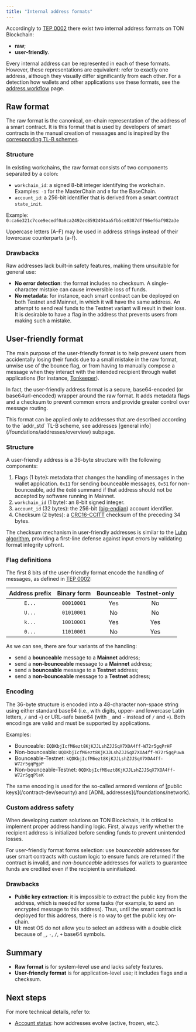 ```yaml
---
title: "Internal address formats"
---
```



Accordingly to [TEP 0002](https://github.com/ton-blockchain/TEPs/blob/master/text/0002-address.md#smart-contract-addresses)
there exist two internal address formats on TON Blockchain:

- **raw**;
- **user-friendly**.

Every internal address can be represented in each of these formats. However, these representations are equivalent: refer to exactly one address,
although they visually differ significantly from each other.
For a detection how wallets and other applications use these formats, see the [address workflow](/ecosystem/wallet-apps/addresses-workflow) page.

## Raw format

The raw format is the canonical, on-chain representation of the address of a smart contract.
It is this format that is used by developers of smart contracts in the manual creation
of messages and is inspired by the [corresponding TL-B schemes](https://github.com/ton-blockchain/ton/blob/cac968f77dfa5a14e63db40190bda549f0eaf746/crypto/block/block.tlb#L100-L110).

### Structure

In existing workchains, the raw format consists of two components separated by a colon:

- `workchain_id`: a signed 8-bit integer identifying the workchain.<br />
  Examples: `-1` for the MasterChain and `0` for the BaseChain.
- `account_id`: a 256-bit identifier that is derived from a smart contract `state_init`.

Example:
`0:ca6e321c7cce9ecedf0a8ca2492ec8592494aa5fb5ce0387dff96ef6af982a3e`

Uppercase letters (A–F) may be used in address strings instead of their lowercase counterparts (a-f).

### Drawbacks

Raw addresses lack built-in safety features, making them unsuitable for general use:

- **No error detection**: the format includes no checksum. A single-character mistake can cause irreversible loss of funds.
- **No metadata**: for instance, each smart contract can be deployed on both Testnet and Mainnet, in which it will have the same address.
  An attempt to send real funds to the Testnet variant will result in their loss. It is desirable to have a flag in the address that prevents users from making such a mistake.

## User-friendly format

The main purpose of the user-friendly format is to help prevent users from accidentally losing their funds due to a small mistake
in the raw format, unwise use of the bounce flag, or from having to manually compose a message when they interact with the
intended recipient through wallet applications (for instance, [Tonkeeper](https://tonkeeper.com/)).

In fact, the user-friendly address format is a secure, base64-encoded (or base64url-encoded) wrapper around the raw format. It adds metadata
flags and a checksum to prevent common errors and provide greater control over message routing.

<Aside
  type="caution"
>
  This format can be applied only to addresses that are described according to the `addr_std` TL-B scheme, see addresses [general info](/foundations/addresses/overview) subpage.
</Aside>

### Structure

A user-friendly address is a 36-byte structure with the following components:

1. Flags (1 byte): metadata that changes the handling of messages in the wallet application. `0x11` for sending bounceable messages, `0x51` for non-bounceable, add the `0x80` summand if that address should not be accepted by software running in Mainnet.
1. `workchain_id` (1 byte): an 8-bit signed integer.
1. `account_id` (32 bytes): the 256-bit ([big-endian](https://www.freecodecamp.org/news/what-is-endianness-big-endian-vs-little-endian/)) account identifier.
1. Checksum (2 bytes): a [CRC16-CCITT](https://github.com/ton-blockchain/ton-kotlin/blob/main/crypto/src/crc16.kt) checksum of the preceding 34 bytes.

The checksum mechanism in user-friendly addresses is similar to the [Luhn algorithm](https://en.wikipedia.org/wiki/Luhn_algorithm), providing a first-line defense against input errors by validating format integrity upfront.

### Flag definitions

The first 8 bits of the user-friendly format encode the handling of messages, as defined in [TEP 0002](https://github.com/ton-blockchain/TEPs/blob/master/text/0002-address.md#smart-contract-addresses):

| Address prefix | Binary form | Bounceable | Testnet-only |
| :------------: | :---------: | :--------: | :----------: |
|     `E...`     |  `00010001` |     Yes    |      No      |
|     `U...`     |  `01010001` |     No     |      No      |
|     `k...`     |  `10010001` |     Yes    |      Yes     |
|     `0...`     |  `11010001` |     No     |      Yes     |

As we can see, there are four variants of the handling:

- send a **bounceable** message to a **Mainnet** address;
- send a **non-bounceable** message to a **Mainnet** address;
- send a **bounceable** message to a **Testnet** address;
- send a **non-bounceable** message to a **Testnet** address;

### Encoding

The 36-byte structure is encoded into a 48-character non-space string using either standard base64 (i.e., with digits, upper- and lowercase Latin letters, `/` and `+`) or URL-safe base64 (with `_` and `-` instead of `/` and `+`). Both encodings are valid and must be supported by applications.

Examples:

- Bounceable: `EQDKbjIcfM6ezt8KjKJJLshZJJSqX7XOA4ff-W72r5gqPrHF`
- Non-bounceable: `UQDKbjIcfM6ezt8KjKJJLshZJJSqX7XOA4ff-W72r5gqPuwA`
- Bounceable-Testnet: `kQDKbjIcfM6ezt8KjKJJLshZJJSqX7XOA4ff-W72r5gqPgpP`
- Non-bounceable-Testnet: `0QDKbjIcfM6ezt8KjKJJLshZJJSqX7XOA4ff-W72r5gqPleK`

<Aside>
  The same encoding is used for the so-called armored versions of [public keys](/contract-dev/security)
  and [ADNL addresses](/foundations/network).
</Aside>

### Custom address safety

When developing custom solutions on TON Blockchain, it is critical to implement proper address handling logic. First, always verify whether the recipient address is initialized before sending funds to prevent unintended losses.

For user-friendly format forms selection: use _bounceable_ addresses for user smart contracts with custom logic to ensure funds are returned if the contract is invalid, and _non-bounceable_ addresses for wallets to guarantee funds are credited even if the recipient is uninitialized.

### Drawbacks

- **Public key extraction**: it is impossible to extract the public key from the address, which is needed for some tasks (for example,
  to send an encrypted message to this address). Thus, until the smart contract is deployed for this address, there is no way to get the public key on-chain.
- **UI**: most OS do not allow you to select an address with a double click because of `_`, `-`, `/`, `+` base64 symbols.

## Summary

- **Raw format** is for system-level use and lacks safety features.
- **User-friendly format** is for application-level use; it includes flags and a checksum.

## Next steps

For more technical details, refer to:

- [Account status](/foundations/status): how addresses evolve (active, frozen, etc.).
